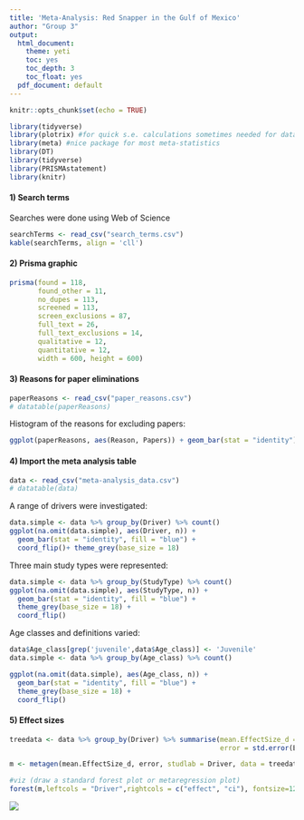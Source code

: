 ```yaml
---
title: 'Meta-Analysis: Red Snapper in the Gulf of Mexico'
author: "Group 3"
output:
  html_document:
    theme: yeti
    toc: yes
    toc_depth: 3
    toc_float: yes
  pdf_document: default
---
```


```r
knitr::opts_chunk$set(echo = TRUE)
```

```r
library(tidyverse)
library(plotrix) #for quick s.e. calculations sometimes needed for data tidy step
library(meta) #nice package for most meta-statistics
library(DT)
library(tidyverse)
library(PRISMAstatement)
library(knitr)

```


#### 1) Search terms
Searches were done using Web of Science

```r
searchTerms <- read_csv("search_terms.csv")
kable(searchTerms, align = 'cll')

```



#### 2) Prisma graphic

```r
prisma(found = 118,
       found_other = 11,
       no_dupes = 113, 
       screened = 113, 
       screen_exclusions = 87, 
       full_text = 26,
       full_text_exclusions = 14, 
       qualitative = 12, 
       quantitative = 12,
       width = 600, height = 600)
```




#### 3) Reasons for paper eliminations

```r
paperReasons <- read_csv("paper_reasons.csv")
# datatable(paperReasons)
```



Histogram of the reasons for excluding papers:

```r
ggplot(paperReasons, aes(Reason, Papers)) + geom_bar(stat = "identity") + coord_flip() + theme_grey(base_size = 18)

```



#### 4) Import the meta analysis table

```r
data <- read_csv("meta-analysis_data.csv")
# datatable(data)

```


A range of drivers were investigated:

```r

data.simple <- data %>% group_by(Driver) %>% count()
ggplot(na.omit(data.simple), aes(Driver, n)) + 
  geom_bar(stat = "identity", fill = "blue") + 
  coord_flip()+ theme_grey(base_size = 18)

```


Three main study types were represented:


```r
data.simple <- data %>% group_by(StudyType) %>% count()
ggplot(na.omit(data.simple), aes(StudyType, n)) + 
  geom_bar(stat = "identity", fill = "blue") + 
  theme_grey(base_size = 18) + 
  coord_flip()

```

Age classes and definitions varied: 

```r

data$Age_class[grep('juvenile',data$Age_class)] <- 'Juvenile'
data.simple <- data %>% group_by(Age_class) %>% count()

ggplot(na.omit(data.simple), aes(Age_class, n)) + 
  geom_bar(stat = "identity", fill = "blue") + 
  theme_grey(base_size = 18) +
  coord_flip()

```

#### 5) Effect sizes

```r
treedata <- data %>% group_by(Driver) %>% summarise(mean.EffectSize_d = mean(EffectSize_d),
                                                    error = std.error(EffectSize_d))
```

```r
m <- metagen(mean.EffectSize_d, error, studlab = Driver, data = treedata) #fit generic meta-analysis to an object

#viz (draw a standard forest plot or metaregression plot)
forest(m,leftcols = "Driver",rightcols = c("effect", "ci"), fontsize=12) #grid-based graphics so a bit of work to resize
```

![](./Final_heat_map.png) 